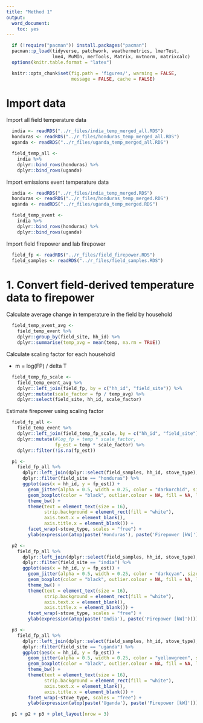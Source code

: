 ```yaml
---
title: "Method 1"
output:
  word_document:
    toc: yes
---
```


```r
  if (!require("pacman")) install.packages("pacman")
  pacman::p_load(tidyverse, patchwork, weathermetrics, lmerTest,
                 lme4, MuMIn, merTools, Matrix, mvtnorm, matrixcalc)
  options(knitr.table.format = "latex")
```

```r
  knitr::opts_chunk$set(fig.path = 'figures/', warning = FALSE,
                        message = FALSE, cache = FALSE)
```

# Import data

Import all field temperature data

```r
  india <- readRDS("../r_files/india_temp_merged_all.RDS")
  honduras <- readRDS("../r_files/honduras_temp_merged_all.RDS")
  uganda <- readRDS("../r_files/uganda_temp_merged_all.RDS")

  field_temp_all <-
    india %>%
    dplyr::bind_rows(honduras) %>%
    dplyr::bind_rows(uganda)
```

Import emissions event temperature data

```r
  india <- readRDS("../r_files/india_temp_merged.RDS")
  honduras <- readRDS("../r_files/honduras_temp_merged.RDS")
  uganda <- readRDS("../r_files/uganda_temp_merged.RDS")

  field_temp_event <-
    india %>%
    dplyr::bind_rows(honduras) %>%
    dplyr::bind_rows(uganda)
```

Import field firepower and lab firepower

```r
  field_fp <- readRDS("../r_files/field_firepower.RDS")
  field_samples <- readRDS("../r_files/field_samples.RDS")
```

# 1. Convert field-derived temperature data to firepower

Calculate average change in temperature in the field by household

```r
  field_temp_event_avg <-
    field_temp_event %>%
    dplyr::group_by(field_site, hh_id) %>%
    dplyr::summarise(temp_avg = mean(temp, na.rm = TRUE))
```

Calculate scaling factor for each household

* m = log(FP) / delta T

```r
  field_temp_fp_scale <-
    field_temp_event_avg %>%
    dplyr::left_join(field_fp, by = c("hh_id", "field_site")) %>%
    dplyr::mutate(scale_factor = fp / temp_avg) %>%
    dplyr::select(field_site, hh_id, scale_factor)
```

Estimate firepower using scaling factor

```r
  field_fp_all <-
    field_temp_event %>%
    dplyr::left_join(field_temp_fp_scale, by = c("hh_id", "field_site")) %>%
    dplyr::mutate(#log_fp = temp * scale_factor,
                  fp_est = temp * scale_factor) %>%
    dplyr::filter(!is.na(fp_est))
```

```r
  p1 <-
    field_fp_all %>%
      dplyr::left_join(dplyr::select(field_samples, hh_id, stove_type), by = "hh_id") %>%
      dplyr::filter(field_site == "honduras") %>%
      ggplot(aes(x = hh_id, y = fp_est)) +
        geom_jitter(alpha = 0.5, width = 0.25, color = "darkorchid", size = 0.75) +
        geom_boxplot(color = "black", outlier.colour = NA, fill = NA, lwd = 1) +
        theme_bw() +
        theme(text = element_text(size = 16),
              strip.background = element_rect(fill = "white"),
              axis.text.x = element_blank(),
              axis.title.x = element_blank()) +
        facet_wrap(~stove_type, scales = "free") +
        ylab(expression(atop(paste('Honduras'), paste('Firepower [kW]'))))
```

```r
  p2 <-
    field_fp_all %>%
      dplyr::left_join(dplyr::select(field_samples, hh_id, stove_type), by = "hh_id") %>%
      dplyr::filter(field_site == "india") %>%
      ggplot(aes(x = hh_id, y = fp_est)) +
        geom_jitter(alpha = 0.5, width = 0.25, color = "darkcyan", size = 0.75) +
        geom_boxplot(color = "black", outlier.colour = NA, fill = NA, lwd = 1) +
        theme_bw() +
        theme(text = element_text(size = 16),
              strip.background = element_rect(fill = "white"),
              axis.text.x = element_blank(),
              axis.title.x = element_blank()) +
        facet_wrap(~stove_type, scales = "free") +
        ylab(expression(atop(paste('India'), paste('Firepower [kW]'))))
```

```r
  p3 <-
    field_fp_all %>%
      dplyr::left_join(dplyr::select(field_samples, hh_id, stove_type), by = "hh_id") %>%
      dplyr::filter(field_site == "uganda") %>%
      ggplot(aes(x = hh_id, y = fp_est)) +
        geom_jitter(alpha = 0.5, width = 0.25, color = "yellowgreen", size = 0.75) +
        geom_boxplot(color = "black", outlier.colour = NA, fill = NA, lwd = 1) +
        theme_bw() +
        theme(text = element_text(size = 16),
              strip.background = element_rect(fill = "white"),
              axis.text.x = element_blank(),
              axis.title.x = element_blank()) +
        facet_wrap(~stove_type, scales = "free") +
        ylab(expression(atop(paste('Uganda'), paste('Firepower [kW]'))))
```

```r
  p1 + p2 + p3 + plot_layout(nrow = 3)
```

